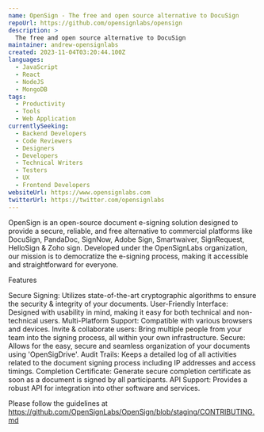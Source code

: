 ```yaml
---
name: OpenSign - The free and open source alternative to DocuSign
repoUrl: https://github.com/opensignlabs/opensign
description: >
  The free and open source alternative to DocuSign
maintainer: andrew-opensignlabs
created: 2023-11-04T03:20:44.100Z
languages:
  - JavaScript
  - React
  - NodeJS
  - MongoDB
tags:
  - Productivity
  - Tools
  - Web Application
currentlySeeking:
  - Backend Developers
  - Code Reviewers
  - Designers
  - Developers
  - Technical Writers
  - Testers
  - UX
  - Frontend Developers
websiteUrl: https://www.opensignlabs.com
twitterUrl: https://twitter.com/opensignlabs
---
```


<Overview>

OpenSign is an open-source document e-signing solution designed to provide a secure, reliable, and free alternative to commercial platforms like DocuSign, PandaDoc, SignNow, Adobe Sign, Smartwaiver, SignRequest, HelloSign & Zoho sign. Developed under the OpenSignLabs organization, our mission is to democratize the e-signing process, making it accessible and straightforward for everyone.

Features

Secure Signing: Utilizes state-of-the-art cryptographic algorithms to ensure the security & integrity of your documents.
User-Friendly Interface: Designed with usability in mind, making it easy for both technical and non-technical users.
Multi-Platform Support: Compatible with various browsers and devices.
Invite & collaborate users: Bring multiple people from your team into the signing process, all within your own infrastructure.
Secure: Allows for the easy, secure and seamless organization of your documents using 'OpenSigDrive'.
Audit Trails: Keeps a detailed log of all activities related to the document signing process including IP addresses and access timings.
Completion Certificate: Generate secure completion certificate as soon as a document is signed by all participants.
API Support: Provides a robust API for integration into other software and services.

</Overview>

<Contributing>

Please follow the guidelines at https://github.com/OpenSignLabs/OpenSign/blob/staging/CONTRIBUTING.md

</Contributing>
